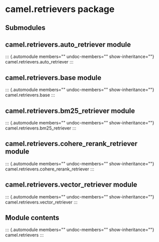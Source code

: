 # camel.retrievers package

## Submodules

## camel.retrievers.auto_retriever module

::: {.automodule members="" undoc-members="" show-inheritance=""}
camel.retrievers.auto_retriever
:::

## camel.retrievers.base module

::: {.automodule members="" undoc-members="" show-inheritance=""}
camel.retrievers.base
:::

## camel.retrievers.bm25_retriever module

::: {.automodule members="" undoc-members="" show-inheritance=""}
camel.retrievers.bm25_retriever
:::

## camel.retrievers.cohere_rerank_retriever module

::: {.automodule members="" undoc-members="" show-inheritance=""}
camel.retrievers.cohere_rerank_retriever
:::

## camel.retrievers.vector_retriever module

::: {.automodule members="" undoc-members="" show-inheritance=""}
camel.retrievers.vector_retriever
:::

## Module contents

::: {.automodule members="" undoc-members="" show-inheritance=""}
camel.retrievers
:::
